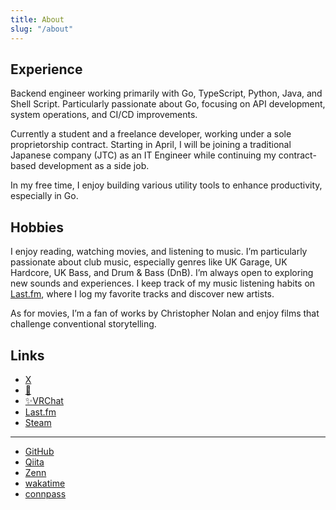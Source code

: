 ```yaml
---
title: About
slug: "/about"
---
```



## Experience  
Backend engineer working primarily with Go, TypeScript, Python, Java, and Shell Script.
Particularly passionate about Go, focusing on API development, system operations, and CI/CD improvements.

Currently a student and a freelance developer, working under a sole proprietorship contract.
Starting in April, I will be joining a traditional Japanese company (JTC) as an IT Engineer while continuing my contract-based development as a side job.

In my free time, I enjoy building various utility tools to enhance productivity, especially in Go.

## Hobbies
I enjoy reading, watching movies, and listening to music. I’m particularly passionate about club music, especially genres like UK Garage, UK Hardcore, UK Bass, and Drum & Bass (DnB). I’m always open to exploring new sounds and experiences. I keep track of my music listening habits on [Last.fm](https://www.last.fm/ja/user/shiyui), where I log my favorite tracks and discover new artists.

As for movies, I’m a fan of works by Christopher Nolan and enjoy films that challenge conventional storytelling.

## Links

- [X](https://x.com/shiii_i_)
- [🔑](https://x.com/sushiii_i_)
- [✨VRChat](https://vrchat.com/home/user/usr_34efacfd-efcf-456c-a5e8-6685a4994153)
- [Last.fm](https://www.last.fm/ja/user/shiyui)
- [Steam](https://steamcommunity.com/id/sushiyui/)
---
- [GitHub](https://github.com/Sigumaa)
- [Qiita](https://qiita.com/Siguma)
- [Zenn](https://zenn.dev/shiyui)
- [wakatime](https://wakatime.com/@Sigumaa)
- [connpass](https://connpass.com/user/Sigumaa/)

